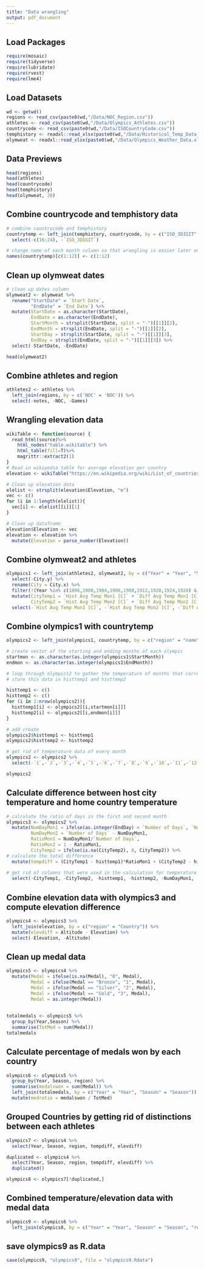 ```yaml
---
title: "Data wrangling"
output: pdf_document
---
```


## Load Packages
```r
require(mosaic)
require(tidyverse)
require(lubridate)
require(rvest)
require(lme4)
```

## Load Datasets
```r
wd <- getwd()
regions <- read_csv(paste0(wd,"/Data/NOC_Region.csv"))
athletes <- read_csv(paste0(wd,"/Data/Olympics_Athletes.csv"))
countrycode <- read_csv(paste0(wd,"/Data/ISOCountryCode.csv"))
temphistory <- readxl::read_xlsx(paste0(wd,"/Data/Historical_Temp_Data.xlsx"), sheet = 2)
olymweat <- readxl::read_xlsx(paste0(wd,"/Data/Olympics_Weather_Data.xlsx"))
```

## Data Previews
```r
head(regions)
head(athletes)
head(countrycode)
head(temphistory)
head(olymweat, 20)
```

## Combine countrycode and temphistory data
```r
# combine countrycode and temphistory
countrytemp <- left_join(temphistory, countrycode, by = c("ISO_3DIGIT" = "alpha-3")) %>%
  select(-c(16:24), -`ISO_3DIGIT`)

# change name of each month column so that wrangling is easier later on
names(countrytemp)[c(1:12)] <- c(1:12)
```

## Clean up olymweat dates 
```r
# clean up dates column
olymweat2 <- olymweat %>%
  rename("StartDate" = `Start Date`,
         "EndDate" = `End Date`) %>%
  mutate(StartDate = as.character(StartDate),
         EndDate = as.character(EndDate),
         StartMonth = strsplit(StartDate, split = "-")[[1]][2],
         EndMonth = strsplit(EndDate, split = "-")[[1]][2],
         StartDay = strsplit(StartDate, split = "-")[[1]][3],
         EndDay = strsplit(EndDate, split = "-")[[1]][3]) %>%
  select(-StartDate, -EndDate)

head(olymweat2)
```

## Combine athletes and region
```r
athletes2 <- athletes %>%
  left_join(regions, by = c('NOC' = 'NOC')) %>%
  select(-notes, -NOC, -Games)
```

## Wrangling elevation data 
```r
wikiTable <- function(source) {
  read_html(source)%>%
    html_nodes("table.wikitable") %>%
    html_table(fill=T)%>%
    magrittr::extract2(1)
}
# Read in wikipedia table for average elevation per country
elevation <- wikiTable("https://en.wikipedia.org/wiki/List_of_countries_by_average_elevation#cite_note-1")

# Clean up elevation data
elelist <- strsplit(elevation$Elevation, "m")
vec <- c()
for (i in 1:length(elelist)){
  vec[i] <- elelist[[i]][1]
}

# Clean up dataframe
elevation$Elevation <- vec
elevation <- elevation %>%
  mutate(Elevation = parse_number(Elevation))
```



## Combine olymweat2 and athletes
```r
olympics1 <- left_join(athletes2, olymweat2, by = c("Year" = "Year", "Season" = "Season")) %>%
  select(-City.y) %>%
  rename(City = City.x) %>%
  filter(!(Year %in% c(1896,1900,1904,1906,1908,1912,1920,1924,1928) & Season == "Summer")) %>%
  mutate(CityTemp1 = `Hist Avg Temp Mon1 [C]` + `Diff Avg Temp Mon1 [C]`,
         CityTemp2 = `Hist Avg Temp Mon2 [C]` + `Diff Avg Temp Mon2 [C]`) %>%
  select(-`Hist Avg Temp Mon1 [C]`, -`Hist Avg Temp Mon2 [C]`, -`Diff Avg Temp Mon1 [C]`, -`Diff Avg Temp Mon2 [C]`)

```


## Combine olympics1 with countrytemp
```r
olympics2 <- left_join(olympics1, countrytemp, by = c("region" = "name"))

# create vector of the starting and ending months of each olympic
startmon <- as.character(as.integer(olympics1$StartMonth))
endmon <- as.character(as.integer(olympics1$EndMonth))

# loop through olympics2 to gather the temperature of months that corresponds to the olympic months for each athlete's home country
# store this data in histtemp1 and histtemp2

histtemp1 <- c()
histtemp2 <- c()
for (i in 1:nrow(olympics2)){
  histtemp1[i] <- olympics2[[i,startmon[i]]]
  histtemp2[i] <- olympics2[[i,endmon[i]]]
}

# add create
olympics2$histtemp1 <- histtemp1
olympics2$histtemp2 <- histtemp2

# get rid of temperature data of every month
olympics2 <- olympics2 %>%
  select(-`1`,-`2`,-`3`,-`4`,-`5`,-`6`,-`7`,-`8`,-`9`,-`10`,-`11`,-`12`, -Annual_temp)

olympics2
```


## Calculate difference between host city temperature and home country temperature
```r
# calculate the ratio of days in the first and second month
olympics3 <- olympics2 %>%
  mutate(NumDayMon1 = ifelse(as.integer(EndDay) > `Number of Days`, `Number of Days`, `Number of Days` - as.integer(EndDay)),
         NumDayMon2 = `Number of Days` - NumDayMon1,
         RatioMon1 = NumDayMon1/`Number of Days`,
         RatioMon2 = 1 - RatioMon1,
         CityTemp2 = ifelse(is.na(CityTemp2), 0, CityTemp2)) %>%
# calculate the total difference
  mutate(tempdiff = (CityTemp1 - histtemp1)*RatioMon1 + (CityTemp2 - histtemp2)*RatioMon2) %>%
  
# get rid of columns that were used in the calculation for temperature difference
  select(-CityTemp1, -CityTemp2, -histtemp1, -histtemp2, -NumDayMon1, -NumDayMon2, -RatioMon1, -RatioMon2)
```

## Combine elevation data with olympics3 and compute elevation difference
```r
olympics4 <- olympics3 %>%
  left_join(elevation, by = c("region" = "Country")) %>%
  mutate(elevdiff = Altitude - Elevation) %>% 
  select(-Elevation, -Altitude)
```

## Clean up medal data
```r
olympics5 <- olympics4 %>%
  mutate(Medal = ifelse(is.na(Medal), "0", Medal),
         Medal = ifelse(Medal == "Bronze", "1", Medal),
         Medal = ifelse(Medal == "Silver", "2", Medal),
         Medal = ifelse(Medal == "Gold", "3", Medal),
         Medal = as.integer(Medal)) 
  
  
totalmedals <- olympics5 %>%
  group_by(Year,Season) %>%
  summarise(TotMed = sum(Medal))
totalmedals
```

## Calculate percentage of medals won by each country
```r
olympics6 <- olympics5 %>%
  group_by(Year, Season, region) %>%
  summarise(medalswon = sum(Medal)) %>%
  left_join(totalmedals, by = c("Year" = "Year", "Season" = "Season")) %>%
  mutate(medratio = medalswon / TotMed)
```

## Grouped Countries by getting rid of distinctions between each athletes
```r
olympics7 <- olympics4 %>% 
  select(Year, Season, region, tempdiff, elevdiff)

duplicated <- olympics4 %>% 
  select(Year, Season, region, tempdiff, elevdiff) %>%
  duplicated() 

olympics8 <- olympics7[!duplicated,]
```

## Combined temperature/elevation data with medal data
```r
olympics9 <- olympics6 %>%
  left_join(olympics8, by = c("Year" = "Year", "Season" = "Season", "region" = "region"))
```


## save olympics9 as R.data
```r
save(olympics9, "olympics9", file = "olympics9.Rdata")
```

















